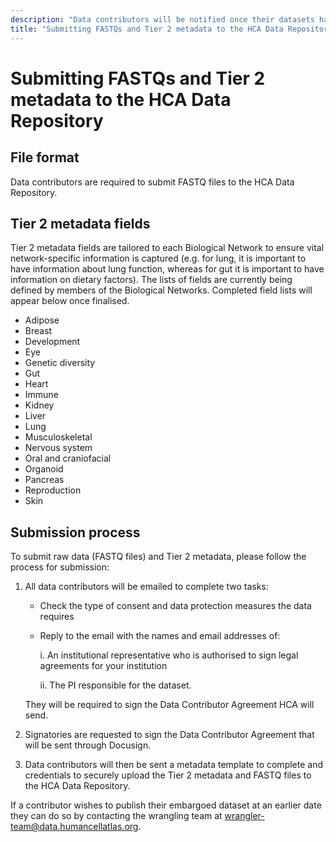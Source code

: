 ```yaml
---
description: "Data contributors will be notified once their datasets have been validated and upload to CAP has been initiated. Instructions will be provided on how to create a profile on CAP and enter cell annotation metadata - this is easily done using the CAP user interface."
title: "Submitting FASTQs and Tier 2 metadata to the HCA Data Repository"
---
```


# Submitting FASTQs and Tier 2 metadata to the HCA Data Repository

## File format

Data contributors are required to submit FASTQ files to the HCA Data Repository. 

## Tier 2 metadata fields

Tier 2 metadata fields are tailored to each Biological Network to ensure vital network-specific information is captured (e.g. for lung, it is important to have information about lung function, whereas for gut it is important to have information on dietary factors). The lists of fields are currently being defined by members of the Biological Networks. Completed field lists will appear below once finalised.

- Adipose
- Breast
- Development
- Eye
- Genetic diversity
- Gut
- Heart
- Immune 
- Kidney
- Liver
- Lung 
- Musculoskeletal
- Nervous system
- Oral and craniofacial 
- Organoid
- Pancreas
- Reproduction
- Skin

## Submission process	

To submit raw data (FASTQ files) and Tier 2 metadata, please follow the process for submission: 

1. All data contributors will be emailed to complete two tasks:

    - Check the type of consent and data protection measures the data requires
    - Reply to the email with the names and email addresses of:

        i. An institutional representative who is authorised to sign legal agreements for your institution

        ii. The PI responsible for the dataset.

    They will be required to sign the Data Contributor Agreement HCA will send.

2. Signatories are requested to sign the Data Contributor Agreement that will be sent through Docusign. 

3. Data contributors will then be sent a metadata template to complete and credentials to securely upload the Tier 2 metadata and FASTQ files to the HCA Data Repository.

If a contributor wishes to publish their embargoed dataset at an earlier date they can do so by contacting the wrangling team at [wrangler-team@data.humancellatlas.org](mailto:wrangler-team@data.humancellatlas.org). 